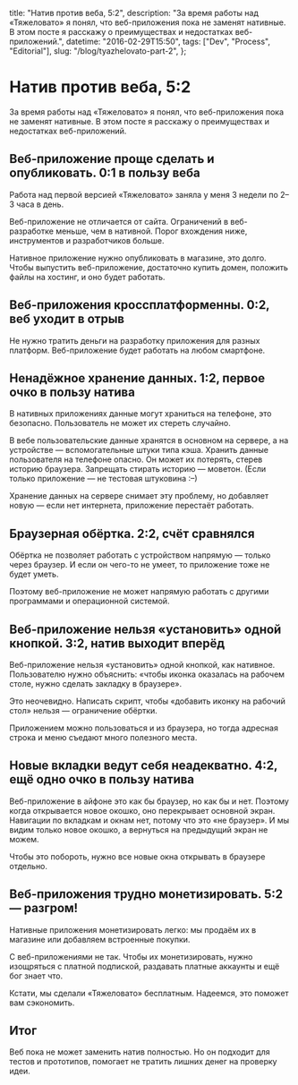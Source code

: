   title: "Натив против веба, 5:2",
  description:
    "За время работы над «Тяжеловато» я понял, что веб-приложения пока не заменят нативные. В этом посте я расскажу о преимуществах и недостатках веб-приложений.",
  datetime: "2016-02-29T15:50",
  tags: ["Dev", "Process", "Editorial"],
  slug: "/blog/tyazhelovato-part-2",
};

# Натив против веба, 5:2

За время работы над «Тяжеловато» я понял, что веб-приложения пока не заменят нативные. В этом посте я расскажу о преимуществах и недостатках веб-приложений.

## Веб-приложение проще сделать и опубликовать. 0:1 в пользу веба

Работа над первой версией «Тяжеловато» заняла у меня 3 недели по 2–3 часа в день.

Веб-приложение не отличается от сайта. Ограничений в веб-разработке меньше, чем в нативной. Порог вхождения ниже, инструментов и разработчиков больше.

Нативное приложение нужно опубликовать в магазине, это долго. Чтобы выпустить веб-приложение, достаточно купить домен, положить файлы на хостинг, и оно будет работать.

## Веб-приложения кроссплатформенны. 0:2, веб уходит в отрыв

Не нужно тратить деньги на разработку приложения для разных платформ. Веб-приложение будет работать на любом смартфоне.

## Ненадёжное хранение данных. 1:2, первое очко в пользу натива

В нативных приложениях данные могут храниться на телефоне, это безопасно. Пользователь не может их стереть случайно.

В вебе пользовательские данные хранятся в основном на сервере, а на устройстве — вспомогательные штуки типа кэша. Хранить данные пользователя на телефоне опасно. Он может их потерять, стерев историю браузера. Запрещать стирать историю — моветон. (Если только приложение — не тестовая штуковина <nobr>:–)</nobr>

Хранение данных на сервере снимает эту проблему, но добавляет новую — если нет интернета, приложение перестаёт работать.

## Браузерная обёртка. 2:2, счёт сравнялся

Обёртка не позволяет работать с устройством напрямую — только через браузер. И если он чего-то не умеет, то приложение тоже не будет уметь.

Поэтому веб-приложение не может напрямую работать с другими программами и операционной системой.

## Веб-приложение нельзя «установить» одной кнопкой. 3:2, натив выходит вперёд

Веб-приложение нельзя «установить» одной кнопкой, как нативное. Пользователю нужно объяснить: «чтобы иконка оказалась на рабочем столе, нужно сделать закладку в браузере».

Это неочевидно. Написать скрипт, чтобы «добавить иконку на рабочий стол» нельзя — ограничение обёртки.

Приложением можно пользоваться и из браузера, но тогда адресная строка и меню съедают много полезного места.

## Новые вкладки ведут себя неадекватно. 4:2, ещё одно очко в пользу натива

Веб-приложение в айфоне это как бы браузер, но как бы и нет. Поэтому когда открывается новое окошко, оно перекрывает основной экран. Навигации по вкладкам и окнам нет, потому что это «не браузер». И мы видим только новое окошко, а вернуться на предыдущий экран не можем.

Чтобы это побороть, нужно все новые окна открывать в браузере отдельно.

## Веб-приложения трудно монетизировать. 5:2 — разгром!

Нативные приложения монетизировать легко: мы продаём их в магазине или добавляем встроенные покупки.

С веб-приложениями не так. Чтобы их монетизировать, нужно изощряться с платной подпиской, раздавать платные аккаунты и ещё бог знает что.

Кстати, мы сделали «Тяжеловато» бесплатным. Надеемся, это поможет вам сэкономить.

## Итог

Веб пока не может заменить натив полностью. Но он подходит для тестов и прототипов, помогает не тратить лишних денег на проверку идеи.

